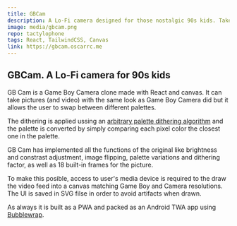 ```yaml
---
title: GBCam
description: A Lo-Fi camera designed for those nostalgic 90s kids. Take photos with a limited shades of green palette, with a pixelated look and share them.
image: media/gbcam.png
repo: tactylophone
tags: React, TailwindCSS, Canvas
link: https://gbcam.oscarrc.me
---
```


## GBCam. A Lo-Fi camera for 90s kids

GB Cam is a Game Boy Camera clone made with React and canvas. It can take pictures (and video) with the same look as Game Boy Camera did but it allows the user to swap between different palettes.

The dithering is applied ussing an [arbitrary palette dithering algorithm](https://bisqwit.iki.fi/story/howto/dither/jy/) and the palette is converted by simply comparing each pixel color the closest one in the palette.

GB Cam has implemented all the functions of the original like brightness and constrast adjustment, image flipping, palette variations and dithering factor, as well as 18 built-in frames for the picture.

To make this posible, access to user's media device is required to the draw the video feed into a canvas matching Game Boy and Camera resolutions. The UI is saved in SVG filse in order to avoid artifacts when drawn.

As always it is built as a PWA and packed as an Android TWA app using [Bubblewrap](/#/blog/1_PWA_to_TWA.mdx).
